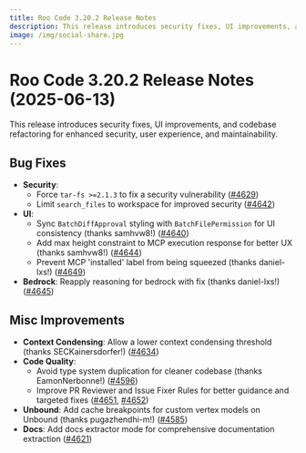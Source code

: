 ```yaml
---
title: Roo Code 3.20.2 Release Notes 
description: This release introduces security fixes, UI improvements, and codebase refactoring for enhanced security, user experience, and maintainability.
image: /img/social-share.jpg
---
```


# Roo Code 3.20.2 Release Notes (2025-06-13)

This release introduces security fixes, UI improvements, and codebase refactoring for enhanced security, user experience, and maintainability.

## Bug Fixes

*   **Security**:
    *   Force `tar-fs >=2.1.3` to fix a security vulnerability ([#4629](https://github.com/RooCodeInc/Roo-Code/pull/4629))
    *   Limit `search_files` to workspace for improved security ([#4642](https://github.com/RooCodeInc/Roo-Code/pull/4642))
*   **UI**:
    *   Sync `BatchDiffApproval` styling with `BatchFilePermission` for UI consistency (thanks samhvw8!) ([#4640](https://github.com/RooCodeInc/Roo-Code/pull/4640))
    *   Add max height constraint to MCP execution response for better UX (thanks samhvw8!) ([#4644](https://github.com/RooCodeInc/Roo-Code/pull/4644))
    *   Prevent MCP 'installed' label from being squeezed (thanks daniel-lxs!) ([#4649](https://github.com/RooCodeInc/Roo-Code/pull/4649))
*   **Bedrock**: Reapply reasoning for bedrock with fix (thanks daniel-lxs!) ([#4645](https://github.com/RooCodeInc/Roo-Code/pull/4645))

## Misc Improvements

*   **Context Condensing**: Allow a lower context condensing threshold (thanks SECKainersdorfer!) ([#4634](https://github.com/RooCodeInc/Roo-Code/pull/4634))
*   **Code Quality**:
    *   Avoid type system duplication for cleaner codebase (thanks EamonNerbonne!) ([#4596](https://github.com/RooCodeInc/Roo-Code/pull/4596))
    *   Improve PR Reviewer and Issue Fixer Rules for better guidance and targeted fixes ([#4651](https://github.com/RooCodeInc/Roo-Code/pull/4651), [#4652](https://github.com/RooCodeInc/Roo-Code/pull/4652))
*   **Unbound**: Add cache breakpoints for custom vertex models on Unbound (thanks pugazhendhi-m!) ([#4585](https://github.com/RooCodeInc/Roo-Code/pull/4585))
*   **Docs**: Add docs extractor mode for comprehensive documentation extraction ([#4621](https://github.com/RooCodeInc/Roo-Code/pull/4621))